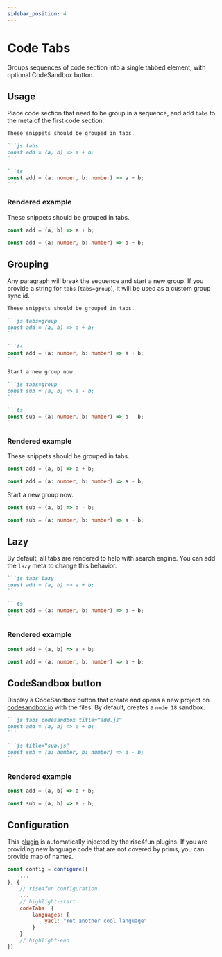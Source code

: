 ```yaml
---
sidebar_position: 4
---
```


# Code Tabs

Groups sequences of code section into a single tabbed element, with optional CodeSandbox button.


## Usage

Place code section that need to be group in a sequence,
and add `tabs` to the meta of the first code section.

````markdown
These snippets should be grouped in tabs.

```js tabs
const add = (a, b) => a + b;
```

```ts
const add = (a: number, b: number) => a + b;
```
````

### Rendered example

These snippets should be grouped in tabs.

```js tabs
const add = (a, b) => a + b;
```

```ts
const add = (a: number, b: number) => a + b;
```

## Grouping

Any paragraph will break the sequence and start a new group.
If you provide a string for `tabs` (`tabs=group`), it will be used as a
custom group sync id.

````markdown
These snippets should be grouped in tabs.

```js tabs=group
const add = (a, b) => a + b;
```

```ts
const add = (a: number, b: number) => a + b;
```

Start a new group now.

```js tabs=group
const sub = (a, b) => a - b;
```

```ts
const sub = (a: number, b: number) => a - b;
```
````

### Rendered example

These snippets should be grouped in tabs.

```js tabs=group
const add = (a, b) => a + b;
```

```ts
const add = (a: number, b: number) => a + b;
```

Start a new group now.

```js tabs=group
const sub = (a, b) => a - b;
```

```ts
const sub = (a: number, b: number) => a - b;
```

## Lazy

By default, all tabs are rendered to help with search engine. You can add the `lazy` meta
to change this behavior.

````markdown
```js tabs lazy
const add = (a, b) => a + b;
```

```ts
const add = (a: number, b: number) => a + b;
```
````

### Rendered example

```js tabs lazy
const add = (a, b) => a + b;
```

```ts
const add = (a: number, b: number) => a + b;
```

## CodeSandbox button

Display a CodeSandbox button that create and opens a new project 
on [codesandbox.io](https://codesandbox.io) with the files. By default, creates a `node 18` sandbox.

````markdown
```js tabs codesandbox title="add.js"
const add = (a, b) => a + b;
```

```js title="sub.js"
const sub = (a: number, b: number) => a - b;
```
````

### Rendered example

```js tabs codesandbox title="add.js"
const add = (a, b) => a + b;
```

```js title="sub.js"
const sub = (a, b) => a - b;
```

## Configuration

This [plugin](/plugins/docusaurus-remark-plugin-code-tabs) is automatically injected by the rise4fun plugins.
If you are providing new language code that are not covered by prims, you can provide map of names.

```js title="docusaurus.config.js"
const config = configure({
    ...
}, {
    // rise4fun configuration
    ...
    // highlight-start
    codeTabs: {
        languages: {
            yacl: "Yet another cool language"
        }
    }
    // highlight-end
})
```
